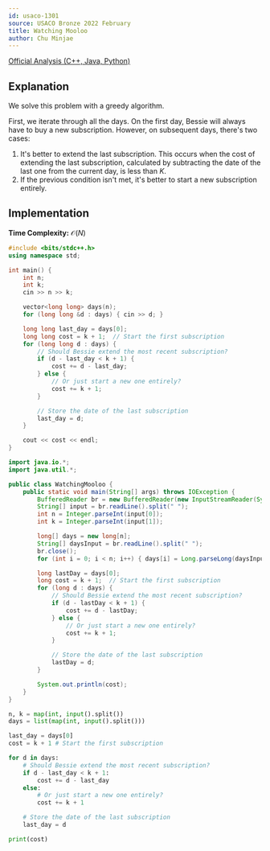 ```yaml
---
id: usaco-1301
source: USACO Bronze 2022 February
title: Watching Mooloo
author: Chu Minjae
---
```


[Official Analysis (C++, Java, Python)](http://www.usaco.org/current/data/sol_prob3_bronze_feb23.html)

## Explanation

We solve this problem with a greedy algorithm.

First, we iterate through all the days.
On the first day, Bessie will always have to buy a new subscription.
However, on subsequent days, there's two cases:
1. It's better to extend the last subscription.
   This occurs when the cost of extending the last subscription, calculated by
   subtracting the date of the last one from the current day, is less than $K$.
2. If the previous condition isn't met, it's better to start a new subscription entirely.

## Implementation

**Time Complexity:** $\mathcal{O}(N)$

<LanguageSection>
<CPPSection>

```cpp
#include <bits/stdc++.h>
using namespace std;

int main() {
	int n;
	int k;
	cin >> n >> k;

	vector<long long> days(n);
	for (long long &d : days) { cin >> d; }

	long long last_day = days[0];
	long long cost = k + 1;  // Start the first subscription
	for (long long d : days) {
		// Should Bessie extend the most recent subscription?
		if (d - last_day < k + 1) {
			cost += d - last_day;
		} else {
			// Or just start a new one entirely?
			cost += k + 1;
		}

		// Store the date of the last subscription
		last_day = d;
	}

	cout << cost << endl;
}
```

</CPPSection>
<JavaSection>

```java
import java.io.*;
import java.util.*;

public class WatchingMooloo {
	public static void main(String[] args) throws IOException {
		BufferedReader br = new BufferedReader(new InputStreamReader(System.in));
		String[] input = br.readLine().split(" ");
		int n = Integer.parseInt(input[0]);
		int k = Integer.parseInt(input[1]);

		long[] days = new long[n];
		String[] daysInput = br.readLine().split(" ");
		br.close();
		for (int i = 0; i < n; i++) { days[i] = Long.parseLong(daysInput[i]); }

		long lastDay = days[0];
		long cost = k + 1;  // Start the first subscription
		for (long d : days) {
			// Should Bessie extend the most recent subscription?
			if (d - lastDay < k + 1) {
				cost += d - lastDay;
			} else {
				// Or just start a new one entirely?
				cost += k + 1;
			}

			// Store the date of the last subscription
			lastDay = d;
		}

		System.out.println(cost);
	}
}
```

</JavaSection>
<PySection>

```py
n, k = map(int, input().split())
days = list(map(int, input().split()))

last_day = days[0]
cost = k + 1 # Start the first subscription

for d in days:
    # Should Bessie extend the most recent subscription?
    if d - last_day < k + 1:
        cost += d - last_day
    else:
        # Or just start a new one entirely?
        cost += k + 1

    # Store the date of the last subscription
    last_day = d

print(cost)
```

</PySection>
</LanguageSection>
